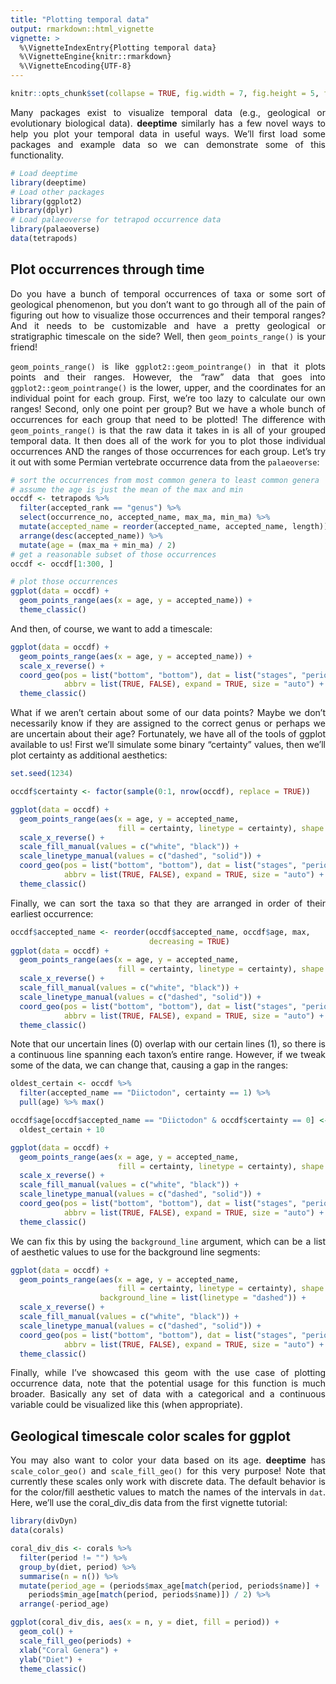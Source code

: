 ```yaml
---
title: "Plotting temporal data"
output: rmarkdown::html_vignette
vignette: >
  %\VignetteIndexEntry{Plotting temporal data}
  %\VignetteEngine{knitr::rmarkdown}
  %\VignetteEncoding{UTF-8}
---
```


```r
knitr::opts_chunk$set(collapse = TRUE, fig.width = 7, fig.height = 5, fig.align = "center")
```

<div style="text-align: justify">
Many packages exist to visualize temporal data (e.g., geological or evolutionary biological data). __deeptime__ similarly has a few novel ways to help you plot your temporal data in useful ways. We'll first load some packages and example data so we can demonstrate some of this functionality.

```r
# Load deeptime
library(deeptime)
# Load other packages
library(ggplot2)
library(dplyr)
# Load palaeoverse for tetrapod occurrence data
library(palaeoverse)
data(tetrapods)
```

## Plot occurrences through time
Do you have a bunch of temporal occurrences of taxa or some sort of geological phenomenon, but you don't want to go through all of the pain of figuring out how to visualize those occurrences and their temporal ranges? And it needs to be customizable and have a pretty geological or stratigraphic timescale on the side? Well, then `geom_points_range()` is your friend! 

`geom_points_range()` is like `ggplot2::geom_pointrange()` in that it plots points and their ranges. However, the "raw" data that goes into `ggplot2::geom_pointrange()` is the lower, upper, and the coordinates for an individual point for each group. First, we're too lazy to calculate our own ranges! Second, only one point per group? But we have a whole bunch of occurrences for each group that need to be plotted! The difference with `geom_points_range()` is that the raw data it takes in is all of your grouped temporal data. It then does all of the work for you to plot those individual occurrences AND the ranges of those occurrences for each group. Let's try it out with some Permian vertebrate occurrence data from the `palaeoverse`:

```r
# sort the occurrences from most common genera to least common genera
# assume the age is just the mean of the max and min
occdf <- tetrapods %>%
  filter(accepted_rank == "genus") %>%
  select(occurrence_no, accepted_name, max_ma, min_ma) %>%
  mutate(accepted_name = reorder(accepted_name, accepted_name, length)) %>%
  arrange(desc(accepted_name)) %>%
  mutate(age = (max_ma + min_ma) / 2)
# get a reasonable subset of those occurrences
occdf <- occdf[1:300, ]

# plot those occurrences
ggplot(data = occdf) +
  geom_points_range(aes(x = age, y = accepted_name)) +
  theme_classic()
```

And then, of course, we want to add a timescale:
```r
ggplot(data = occdf) +
  geom_points_range(aes(x = age, y = accepted_name)) +
  scale_x_reverse() +
  coord_geo(pos = list("bottom", "bottom"), dat = list("stages", "periods"),
            abbrv = list(TRUE, FALSE), expand = TRUE, size = "auto") +
  theme_classic()
```

What if we aren't certain about some of our data points? Maybe we don't necessarily know if they are assigned to the correct genus or perhaps we are uncertain about their age? Fortunately, we have all of the tools of ggplot available to us! First we'll simulate some binary "certainty" values, then we'll plot certainty as additional aesthetics:

```r
set.seed(1234)
```
```r
occdf$certainty <- factor(sample(0:1, nrow(occdf), replace = TRUE))

ggplot(data = occdf) +
  geom_points_range(aes(x = age, y = accepted_name,
                        fill = certainty, linetype = certainty), shape = 21) +
  scale_x_reverse() +
  scale_fill_manual(values = c("white", "black")) +
  scale_linetype_manual(values = c("dashed", "solid")) +
  coord_geo(pos = list("bottom", "bottom"), dat = list("stages", "periods"),
            abbrv = list(TRUE, FALSE), expand = TRUE, size = "auto") +
  theme_classic()
```

Finally, we can sort the taxa so that they are arranged in order of their earliest occurrence:

```r
occdf$accepted_name <- reorder(occdf$accepted_name, occdf$age, max,
                               decreasing = TRUE)
ggplot(data = occdf) +
  geom_points_range(aes(x = age, y = accepted_name,
                        fill = certainty, linetype = certainty), shape = 21) +
  scale_x_reverse() +
  scale_fill_manual(values = c("white", "black")) +
  scale_linetype_manual(values = c("dashed", "solid")) +
  coord_geo(pos = list("bottom", "bottom"), dat = list("stages", "periods"),
            abbrv = list(TRUE, FALSE), expand = TRUE, size = "auto") +
  theme_classic()
```

Note that our uncertain lines (0) overlap with our certain lines (1), so there is a continuous line spanning each taxon's entire range. However, if we tweak some of the data, we can change that, causing a gap in the ranges:

```r
oldest_certain <- occdf %>%
  filter(accepted_name == "Diictodon", certainty == 1) %>%
  pull(age) %>% max()

occdf$age[occdf$accepted_name == "Diictodon" & occdf$certainty == 0] <-
  oldest_certain + 10

ggplot(data = occdf) +
  geom_points_range(aes(x = age, y = accepted_name,
                        fill = certainty, linetype = certainty), shape = 21) +
  scale_x_reverse() +
  scale_fill_manual(values = c("white", "black")) +
  scale_linetype_manual(values = c("dashed", "solid")) +
  coord_geo(pos = list("bottom", "bottom"), dat = list("stages", "periods"),
            abbrv = list(TRUE, FALSE), expand = TRUE, size = "auto") +
  theme_classic()
```

We can fix this by using the `background_line` argument, which can be a list of aesthetic values to use for the background line segments:

```r
ggplot(data = occdf) +
  geom_points_range(aes(x = age, y = accepted_name,
                        fill = certainty, linetype = certainty), shape = 21,
                    background_line = list(linetype = "dashed")) +
  scale_x_reverse() +
  scale_fill_manual(values = c("white", "black")) +
  scale_linetype_manual(values = c("dashed", "solid")) +
  coord_geo(pos = list("bottom", "bottom"), dat = list("stages", "periods"),
            abbrv = list(TRUE, FALSE), expand = TRUE, size = "auto") +
  theme_classic()
```

Finally, while I've showcased this geom with the use case of plotting occurrence data, note that the potential usage for this function is much broader. Basically any set of data with a categorical and a continuous variable could be visualized like this (when appropriate).

## Geological timescale color scales for ggplot
You may also want to color your data based on its age. __deeptime__ has `scale_color_geo()` and `scale_fill_geo()` for this very purpose! Note that currently these scales only work with discrete data. The default behavior is for the color/fill aesthetic values to match the names of the intervals in `dat`. Here, we'll use the coral_div_dis data from the first vignette tutorial:

```r
library(divDyn)
data(corals)

coral_div_dis <- corals %>%
  filter(period != "") %>%
  group_by(diet, period) %>%
  summarise(n = n()) %>%
  mutate(period_age = (periods$max_age[match(period, periods$name)] +
    periods$min_age[match(period, periods$name)]) / 2) %>%
  arrange(-period_age)
```

```r
ggplot(coral_div_dis, aes(x = n, y = diet, fill = period)) +
  geom_col() +
  scale_fill_geo(periods) +
  xlab("Coral Genera") +
  ylab("Diet") +
  theme_classic()
```
</div>
